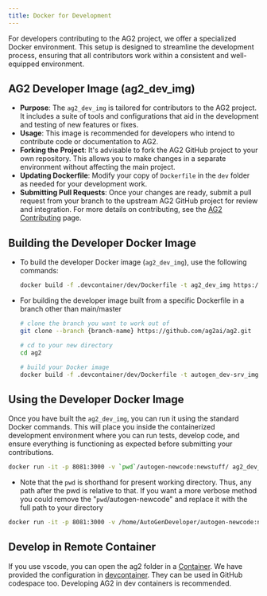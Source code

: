 ```yaml
---
title: Docker for Development
---
```


For developers contributing to the AG2 project, we offer a specialized Docker environment. This setup is designed to streamline the development process, ensuring that all contributors work within a consistent and well-equipped environment.

## AG2 Developer Image (ag2_dev_img)

- **Purpose**: The `ag2_dev_img` is tailored for contributors to the AG2 project. It includes a suite of tools and configurations that aid in the development and testing of new features or fixes.
- **Usage**: This image is recommended for developers who intend to contribute code or documentation to AG2.
- **Forking the Project**: It's advisable to fork the AG2 GitHub project to your own repository. This allows you to make changes in a separate environment without affecting the main project.
- **Updating Dockerfile**: Modify your copy of `Dockerfile` in the `dev` folder as needed for your development work.
- **Submitting Pull Requests**: Once your changes are ready, submit a pull request from your branch to the upstream AG2 GitHub project for review and integration. For more details on contributing, see the [AG2 Contributing](/docs/contributor-guide/contributing) page.

## Building the Developer Docker Image

- To build the developer Docker image (`ag2_dev_img`), use the following commands:

  ```bash
  docker build -f .devcontainer/dev/Dockerfile -t ag2_dev_img https://github.com/ag2ai/ag2.git#main
  ```

- For building the developer image built from a specific Dockerfile in a branch other than main/master

  ```bash
  # clone the branch you want to work out of
  git clone --branch {branch-name} https://github.com/ag2ai/ag2.git

  # cd to your new directory
  cd ag2

  # build your Docker image
  docker build -f .devcontainer/dev/Dockerfile -t autogen_dev-srv_img .
  ```

## Using the Developer Docker Image

Once you have built the `ag2_dev_img`, you can run it using the standard Docker commands. This will place you inside the containerized development environment where you can run tests, develop code, and ensure everything is functioning as expected before submitting your contributions.

```bash
docker run -it -p 8081:3000 -v `pwd`/autogen-newcode:newstuff/ ag2_dev_img bash
```

- Note that the `pwd` is shorthand for present working directory. Thus, any path after the pwd is relative to that. If you want a more verbose method you could remove the "`pwd`/autogen-newcode" and replace it with the full path to your directory

```bash
docker run -it -p 8081:3000 -v /home/AutoGenDeveloper/autogen-newcode:newstuff/ ag2_dev_img bash
```

## Develop in Remote Container

If you use vscode, you can open the ag2 folder in a [Container](https://code.visualstudio.com/docs/devcontainers/containers).
We have provided the configuration in [devcontainer](https://github.com/ag2ai/ag2/blob/main/.devcontainer). They can be used in GitHub codespace too. Developing AG2 in dev containers is recommended.
